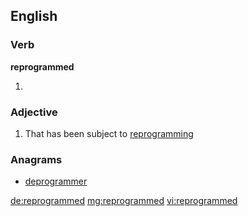 ==English==

===Verb===
'''reprogrammed'''

# {{past of|reprogram}}

===Adjective===
{{en-adj}}

# That has been subject to [[reprogramming]]

===Anagrams===
* [[deprogrammer#English|deprogrammer]]

[[de:reprogrammed]]
[[mg:reprogrammed]]
[[vi:reprogrammed]]